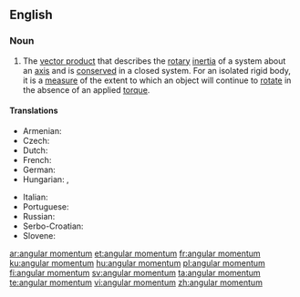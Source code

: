 ==English==

===Noun===
{{wikipedia}}
{{en-noun|head=[[angular]] [[momentum]]|angular momenta}}

# {{context|physics|lang=en}} The [[vector product]] that describes the [[rotary]] [[inertia]] of a system about an [[axis]] and is [[conserved]] in a closed system. For an isolated rigid body, it is a [[measure]] of the extent to which an object will continue to [[rotate]] in the absence of an applied [[torque]].

====Translations====
{{trans-top|angular momentum}}
* Armenian: {{t|hy|իմպուլսի մոմենտ|sc=Armn}}
* Czech: {{t|cs|moment hybnosti|m}}
* Dutch: {{t+|nl|impulsmoment}}
* French: {{t|fr|moment angulaire|m}}
* German: {{t+|de|Drehimpuls|m}}
* Hungarian: {{t|hu|impulzusmomentum}}, {{t|hu|impulzusnyomaték}}
{{trans-mid}}
* Italian: {{t|it|momento angolare|m}}
* Portuguese: {{t|pt|momento angular|m}}
* Russian: {{t|ru|моме́нт и́мпульса|m}}
* Serbo-Croatian: {{t|sh|ugaoni moment|m}}
* Slovene: {{t|sl|kotni moment|m}}
{{trans-bottom}}

[[ar:angular momentum]]
[[et:angular momentum]]
[[fr:angular momentum]]
[[ku:angular momentum]]
[[hu:angular momentum]]
[[pl:angular momentum]]
[[fi:angular momentum]]
[[sv:angular momentum]]
[[ta:angular momentum]]
[[te:angular momentum]]
[[vi:angular momentum]]
[[zh:angular momentum]]